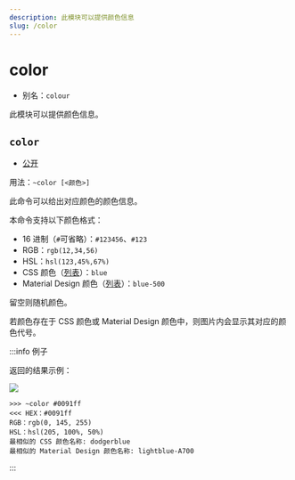 ```yaml
---
description: 此模块可以提供颜色信息
slug: /color
---
```


# color

- 别名：`colour`

此模块可以提供颜色信息。

## `color`

- [公开](permissions)

用法：`~color [<颜色>]`

此命令可以给出对应颜色的颜色信息。

本命令支持以下颜色格式：

- 16 进制（`#`可省略）：`#123456`、`#123`
- RGB：`rgb(12,34,56)`
- HSL：`hsl(123,45%,67%)`
- CSS 颜色（[列表](color_list#CSS)）：`blue`
- Material Design 颜色（[列表](color_list#material-design)）：`blue-500`

留空则随机颜色。

若颜色存在于 CSS 颜色或 Material Design 颜色中，则图片内会显示其对应的颜色代号。

:::info 例子

返回的结果示例：

![](https://z1.ax1x.com/2023/11/06/pilBEkQ.png)

```
>>> ~color #0091ff
<<< HEX：#0091ff
RGB：rgb(0, 145, 255)
HSL：hsl(205, 100%, 50%)
最相似的 CSS 颜色名称: dodgerblue
最相似的 Material Design 颜色名称: lightblue-A700
```

:::
